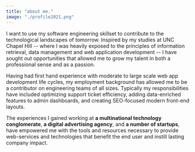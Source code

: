 ```yaml
---
title: "about me."
image: "./profile2021.png"
---
```



I want to use my software engineering skillset to contribute to the technological landscapes of tomorrow. Inspired by my studies at UNC Chapel Hill -- where I was heavily exposed to the principles of information retrieval, data management and web application development -- I have sought out opportunities that allowed me to grow my talent in both a professional sense and as a passion.

Having had first hand experience with moderate to large scale web app development life cycles, my employment background has allowed me to be a contributor on engineering teams of all sizes. Typically my responsibilities have included optimizing support ticket efficiency, adding data-enriched features to admin dashboards, and creating SEO-focused modern front-end layouts.

The experiences I gained working at <Underlining>**a multinational technology
conglomerate**</Underlining>, <Underlining>**a digital advertising
agency**</Underlining>, and <Underlining>**a number of startups**</Underlining>,
have empowered me with the tools and resources necessary to provide web-services
and technologies that benefit the end user and instill lasting company impact.
